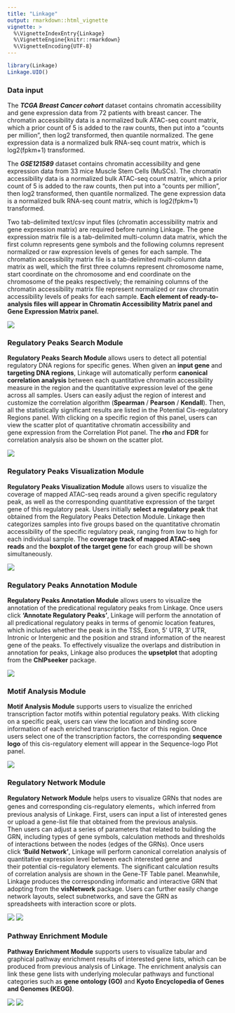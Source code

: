 ```yaml
---
title: "Linkage"
output: rmarkdown::html_vignette
vignette: >
  %\VignetteIndexEntry{Linkage}
  %\VignetteEngine{knitr::rmarkdown}
  %\VignetteEncoding{UTF-8}
---
```


``` r
library(Linkage)
Linkage.UIO()
```

### **Data input**

::: {align="justify"}
The ***TCGA Breast Cancer cohort*** dataset contains chromatin accessibility and gene expression data from 72 patients with breast cancer. The chromatin accessibility data is a normalized bulk ATAC-seq count matrix, which a prior count of 5 is added to the raw counts, then put into a "counts per million", then log2 transformed, then quantile normalized. The gene expression data is a normalized bulk RNA-seq count matrix, which is log2(fpkm+1) transformed.
:::

::: {align="justify"}
The ***GSE121589*** dataset contains chromatin accessibility and gene expression data from 33 mice Muscle Stem Cells (MuSCs). The chromatin accessibility data is a normalized bulk ATAC-seq count matrix, which a prior count of 5 is added to the raw counts, then put into a "counts per million", then log2 transformed, then quantile normalized. The gene expression data is a normalized bulk RNA-seq count matrix, which is log2(fpkm+1) transformed.
:::

::: {align="justify"}
Two tab-delimited text/csv input files (chromatin accessibility matrix and gene expression matrix) are required before running Linkage. The gene expression matrix file is a tab-delimited multi-column data matrix, which the first column represents gene symbols and the following columns represent normalized or raw expression levels of genes for each sample. The chromatin accessibility matrix file is a tab-delimited multi-column data matrix as well, which the first three columns represent chromosome name, start coordinate on the chromosome and end coordinate on the chromosome of the peaks respectively; the remaining columns of the chromatin accessibility matrix file represent normalized or raw chromatin accessibility levels of peaks for each sample. **Each element of ready-to-analysis files will appear in Chromatin Accessibility Matrix panel and Gene Expression Matrix panel.**
:::

![](../man/figures/data.png)

### **Regulatory Peaks Search Module**

::: {align="justify"}
**Regulatory Peaks Search Module** allows users to detect all potential regulatory DNA regions for specific genes. When given an **input gene** and **targeting DNA regions**, Linkage will automatically perform **canonical correlation analysis** between each quantitative chromatin accessibility measure in the region and the quantitative expression level of the gene across all samples. Users can easily adjust the region of interest and customize the correlation algorithm (**Spearman** / **Pearson** / **Kendall**). Then, all the statistically significant results are listed in the Potential Cis-regulatory Regions panel. With clicking on a specific region of this panel, users can view the scatter plot of quantitative chromatin accessibility and gene expression from the Correlation Plot panel. The **rho** and **FDR** for correlation analysis also be shown on the scatter plot.
:::

![](../man/figures/model_1.png)

### **Regulatory Peaks Visualization Module**

::: {align="justify"}
**Regulatory Peaks Visualization Module** allows users to visualize the coverage of mapped ATAC-seq reads around a given specific regulatory peak, as well as the corresponding quantitative expression of the target gene of this regulatory peak. Users initially **select a regulatory peak** that obtained from the Regulatory Peaks Detection Module. Linkage then categorizes samples into five groups based on the quantitative chromatin accessibility of the specific regulatory peak, ranging from low to high for each individual sample. The **coverage track of mapped ATAC-seq reads** and the **boxplot of the target gene** for each group will be shown simultaneously.
:::

![](../man/figures/model_2.png)

### **Regulatory Peaks Annotation Module**

::: {align="justify"}
**Regulatory Peaks Annotation Module** allows users to visualize the annotation of the predicational regulatory peaks from Linkage. Once users click **'Annotate Regulatory Peaks'**, Linkage will perform the annotation of all predicational regulatory peaks in terms of genomic location features, which includes whether the peak is in the TSS, Exon, 5' UTR, 3' UTR, Intronic or Intergenic and the position and strand information of the nearest gene of the peaks. To effectively visualize the overlaps and distribution in annotation for peaks, Linkage also produces the **upsetplot** that adopting from the **ChIPseeker** package.
:::

![](../man/figures/model_3.png)

### **Motif Analysis Module**

::: {align="justify"}
**Motif Analysis Module** supports users to visualize the enriched transcription factor motifs within potential regulatory peaks. With clicking on a specific peak, users can view the location and binding score information of each enriched transcription factor of this region. Once users select one of the transcription factors, the corresponding **sequence logo** of this cis-regulatory element will appear in the Sequence-logo Plot panel.
:::

![](../man/figures/model_4.png)

### **Regulatory Network Module**

::: {align="justify"}
**Regulatory Network Module** helps users to visualize GRNs that nodes are genes and corresponding cis-regulatory elements，which inferred from previous analysis of Linkage. First, users can input a list of interested genes or upload a gene-list file that obtained from the previous analysis. Then users can adjust a series of parameters that related to building the GRN, including types of gene symbols, calculation methods and thresholds of interactions between the nodes (edges of the GRNs). Once users click **'Build Network'**, Linkage will perform canonical correlation analysis of quantitative expression level between each interested gene and their potential cis-regulatory elements. The significant calculation results of correlation analysis are shown in the Gene-TF Table panel. Meanwhile, Linkage produces the corresponding informatic and interactive GRN that adopting from the **visNetwork** package. Users can further easily change network layouts, select subnetworks, and save the GRN as spreadsheets with interaction score or plots.
:::

![](../man/figures/model_5_1.png) ![](../man/figures/model_5_2.png)

### **Pathway Enrichment Module**

::: {align="justify"}
**Pathway Enrichment Module** supports users to visualize tabular and graphical pathway enrichment results of interested gene lists, which can be produced from previous analysis of Linkage. The enrichment analysis can link these gene lists with underlying molecular pathways and functional categories such as **gene ontology (GO)** and **Kyoto Encyclopedia of Genes and Genomes (KEGG)**.
:::

![](../man/figures/model_6_1.png) ![](../man/figures/model_6_2.png)
